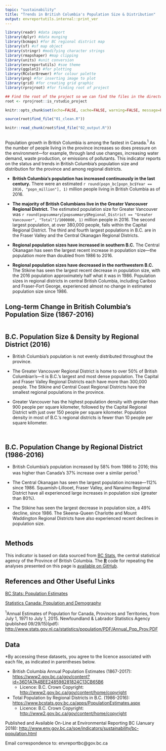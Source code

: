 ```yaml
---
topic: "sustainability"
title: "Trends in British Columbia's Population Size & Distribution"
output: envreportutils.internal::print_ver
---
```


```r
library(readr) #data import
library(dplyr) #data munging
library(bcmaps) #for BC regional district map
library(sf) #sf map object
library(stringr) #modifying character strings
library(rmapshaper) #map clipping
library(units) #unit conversion
library(envreportutils) #soe theme
library(ggplot2) #for plotting
library(RColorBrewer) #for colour palette
library(png) #for inserting image to plot
library(grid) #for creating grid graphic
library(rprojroot) #for finding root of project

## Find the root of the project so we can find the files in the directory tree.
root <- rprojroot::is_rstudio_project

knitr::opts_chunk$set(echo=FALSE, cache=FALSE, warning=FALSE, message=FALSE, error=FALSE)

source(root$find_file("01_clean.R"))

knitr::read_chunk(root$find_file("02_output.R"))
```

```r
```
Population growth in British Columbia is among the fastest in Canada.^1^ As the number of people living in the province increases so does pressure on the environment---for example, through land use changes, increasing water demand, waste production, or emissions of pollutants. This indicator reports on the status and trends in British Columbia's population size and distribution for the province and among regional districts.

* **British Columbia's population has increased continuously in the last century.** There were an estimated `r round(popn_bc[popn_bc$Year == 2016, "popn_million"], 1)` million people living in British Columbia as of 2016.

* **The majority of British Columbians live in the Greater Vancouver Regional District.** The estimated population size for Greater Vancouver was `r round(popsummary[popsummary$Regional_District == "Greater Vancouver", "Total"]/1000000, 1)` million people in 2016. The second largest population, at over 380,000 people, falls within the Capital Regional District. The third and fourth largest populations in B.C. are in the Fraser Valley and the Central Okanagan Regional Districts.

* **Regional population sizes have increased in southern B.C.** The Central Okanagan has seen the largest recent increase in population size---the population more than doubled from 1986 to 2016.

* **Regional population sizes have decreased in the northwestern B.C.** The Stikine has seen the largest recent decrease in population size, with the 2016 population approximately half what it was in 1986. Population sizes in regional districts in central British Columbia, including Cariboo and Fraser-Fort George, experienced almost no change in estimated population size since 1986.
\newpage

## Long-term Change in British Columbia's Population Size (1867-2016)

```r
```

\newpage

## B.C. Population Size & Density by Regional District (2016)

* British Columbia's population is not evenly distributed throughout the province.

* The Greater Vancouver Regional District is home to over 50% of British Columbian's---it is B.C.'s largest and most dense population. The Capital and Fraser Valley Regional Districts each have more than 300,000 people. The Stikine and Central Coast Regional Districts have the smallest regional populations in the province.

* Greater Vancouver has the highest population density with greater than 900 people per square kilometer, followed by the Capital Regional District with just over 150 people per square kilometer. Population density in most of B.C.'s regional districts is fewer than 10 people per square kilometer.

\vspace{20pt}

```r
```

\newpage

```r
```

\newpage

## B.C. Population Change by Regional District (1986-2016)
* British Columbia's population increased by 58% from 1986 to 2016; this was higher than Canada's 37% increase over a similar period.^1^

* The Central Okanagan has seen the largest population increase---112% since 1986. Squamish-Lillooet, Fraser Valley, and Nanaimo Regional District have all experienced large increases in population size (greater than 80%).

* The Stikine has seen the largest decrease in population size, a 49% decline, since 1986. The Skeena-Queen Charlotte and Mount Waddington Regional Districts have also experienced recent declines in population size.

\vspace{20pt}

```r
```

\newpage

## Methods
This indicator is based on data sourced from [BC Stats](https://www2.gov.bc.ca/gov/content?id=6A488933DEC8411EBC659A5CD4AA92EF), the central statistical agency of the Province of British Columbia. The [**R**](https://www.r-project.org/) code for repeating the analyses presented on this page is [available on GitHub](https://github.com/bcgov/bc-population-indicator).

## References and Other Useful Links

[BC Stats: Population Estimates](https://www2.gov.bc.ca/gov/content?id=36D1A7A4BEE248598281824C13CB65B6)

[Statistics Canada: Population and Demography](http://www5.statcan.gc.ca/subject-sujet/theme-theme.action?pid=3867&lang=eng&more=0)

^1^Annual Estimates of Population for Canada, Provinces and Territories, from July 1, 1971 to July 1, 2015. Newfoundland & Labrador Statistics Agency (published 09/29/15)(pdf):
<http://www.stats.gov.nl.ca/statistics/population/PDF/Annual_Pop_Prov.PDF>


## Data

\*By accessing these datasets, you agree to the licence associated with each file, as indicated in parentheses below.

* British Columbia Annual Population Estimates (1867-2017):  <https://www2.gov.bc.ca/gov/content?id=36D1A7A4BEE248598281824C13CB65B6>
    - Licence: B.C. Crown Copyright: <http://www2.gov.bc.ca/gov/content/home/copyright>

* Total Population by Regional Districts in B.C. (1986-2016): <https://www.bcstats.gov.bc.ca/apps/PopulationEstimates.aspx>
    - Licence: B.C. Crown Copyright: <http://www2.gov.bc.ca/gov/content/home/copyright>


Published and Available On-Line at Environmental Reporting BC (January
2018):
<http://www.env.gov.bc.ca/soe/indicators/sustainability/bc-population.html>

Email correspondence to: envreportbc@gov.bc.ca
